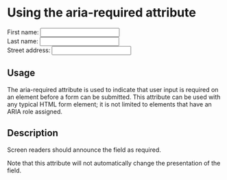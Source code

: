 
<Meta title="Required Component" component={Required} />

# Using the aria-required attribute

<Preview withToolbar>
  <Story name="Using the aria-required attribute">
    <Required onClick={action('button-click')}>
        <form action="post">
            <label for="firstName">First name:</label>
            <input id="firstName" type="text" aria-required="true" />
            <br/>
            <label for="lastName">Last name:</label>
            <input id="lastName" type="text" aria-required="true" />
            <br/>
            <label for="streetAddress">Street address:</label>
            <input id="streetAddress" type="text" />
        </form>
    </Required>
  </Story>
</Preview>

## Usage

The aria-required attribute is used to indicate that user input is required on an element before a form can be submitted. 
This attribute can be used with any typical HTML form element; it is not limited to elements that have an ARIA role assigned.

## Description

Screen readers should announce the field as required.

Note that this attribute will not automatically change the presentation of the field.

